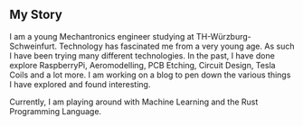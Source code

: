## My Story

I am a young Mechantronics engineer studying at TH-Würzburg-Schweinfurt. Technology has fascinated me from a very young age. As such I have been trying many different technologies. In the past, I have done explore RaspberryPi, Aeromodelling, PCB Etching, Circuit Design, Tesla Coils and a lot more. I am working on a blog to pen down the various things I have explored and found interesting.

Currently, I am playing around with Machine Learning and the Rust Programming Language. 